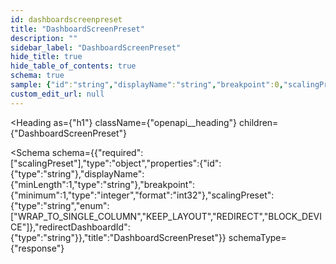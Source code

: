 ```yaml
---
id: dashboardscreenpreset
title: "DashboardScreenPreset"
description: ""
sidebar_label: "DashboardScreenPreset"
hide_title: true
hide_table_of_contents: true
schema: true
sample: {"id":"string","displayName":"string","breakpoint":0,"scalingPreset":"WRAP_TO_SINGLE_COLUMN","redirectDashboardId":"string"}
custom_edit_url: null
---
```



<Heading
  as={"h1"}
  className={"openapi__heading"}
  children={"DashboardScreenPreset"}
>
</Heading>





<Schema
  schema={{"required":["scalingPreset"],"type":"object","properties":{"id":{"type":"string"},"displayName":{"minLength":1,"type":"string"},"breakpoint":{"minimum":1,"type":"integer","format":"int32"},"scalingPreset":{"type":"string","enum":["WRAP_TO_SINGLE_COLUMN","KEEP_LAYOUT","REDIRECT","BLOCK_DEVICE"]},"redirectDashboardId":{"type":"string"}},"title":"DashboardScreenPreset"}}
  schemaType={"response"}
>
  
</Schema>
            